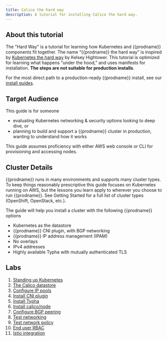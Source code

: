 ```yaml
---
title: Calico the hard way
description: A tutorial for installing Calico the hard way. 
---
```


## About this tutorial

The "Hard Way" is a tutorial for learning how Kubernetes and {{prodname}} components fit together. The name “{{prodname}} the hard way” is inspired by [Kubernetes the hard way](https://github.com/kelseyhightower/kubernetes-the-hard-way) by Kelsey Hightower. This tutorial is optimized for learning what happens “under the hood,” and uses manifests for installation. **The steps are not suitable for production installs**. 

For the most direct path to a production-ready {{prodname}} install, see our [install guides](../self-managed-onprem/onpremises.mdx).

## Target Audience

This guide is for someone

 - evaluating Kubernetes networking & security options looking to deep dive, or
 - planning to build and support a {{prodname}} cluster in production, wanting to understand how it works

This guide assumes proficiency with either AWS web console or CLI for provisioning and accessing nodes.

## Cluster Details

{{prodname}} runs in many environments and supports many cluster types. To keep things reasonably prescriptive this guide focuses on Kubernetes running on AWS, but the lessons you learn apply to wherever you choose to run {{prodname}}. See Getting Started for a full list of cluster types (OpenShift, OpenStack, etc.).

The guide will help you install a cluster with the following {{prodname}} options

 - Kubernetes as the datastore
 - {{prodname}} CNI plugin, with BGP networking
 - {{prodname}} IP address management (IPAM)
 - No overlays
 - IPv4 addresses
 - Highly available Typha with mutually authenticated TLS

## Labs

 1. [Standing up Kubernetes](./standing-up-kubernetes.mdx)
 1. [The Calico datastore](./the-calico-datastore.mdx)
 1. [Configure IP pools](./configure-ip-pools.mdx)
 1. [Install CNI plugin](./install-cni-plugin.mdx)
 1. [Install Typha](./install-typha.mdx)
 1. [Install calico/node](./install-node.mdx)
 1. [Configure BGP peering](./configure-bgp-peering.mdx)
 1. [Test networking](./test-networking.mdx)
 1. [Test network policy](./test-network-policy.mdx)
 1. [End user RBAC](./end-user-rbac.mdx)
 1. [Istio integration](./istio-integration.mdx)
